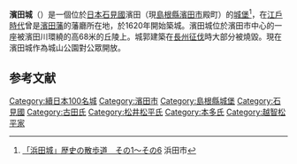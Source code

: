 '''濱田城'''（{{lang-ja|はまだじょう}}）是一個位於[[日本|日本]][[石見國|石見國]]濱田（現[[島根縣|島根縣]][[濱田市|濱田市]]殿町）的[[城_(日本)|城堡]]<ref>[http://www.city.hamada.shimane.jp/www/contents/1001000002482/ 「浜田城」歴史の散歩道　その1～その6] 浜田市</ref>，在[[江戶時代|江戶時代]]曾是[[濱田藩|濱田藩]]的藩廳所在地，於1620年開始築城。濱田城位於濱田市中心的一座被濱田川環繞的高68米的丘陵上。城郭建築在[[長州征伐|長州征伐]]時大部分被燒毀。現在濱田城作為城山公園對公眾開放。
== 参考文献 ==
{{Reflist}}
{{Commons|Category:Hamada Castle}}
{{續日本100名城}}
[[Category:續日本100名城|Category:續日本100名城]]
[[Category:濱田市|Category:濱田市]]
[[Category:島根縣城堡|Category:島根縣城堡]]
[[Category:石見國|Category:石見國]]
[[Category:古田氏|Category:古田氏]]
[[Category:松井松平氏|Category:松井松平氏]]
[[Category:本多氏|Category:本多氏]]
[[Category:越智松平家|Category:越智松平家]]